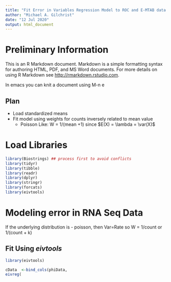 ```yaml
---
title: "Fit Error in Variables Regression Model to ROC and E-MTAB data for C.elegans."
author: "Michael A. Gilchrist"
date: "12 Jul 2020"
output: html_document
---
```


# Preliminary Information
This is an R Markdown document. Markdown is a simple formatting syntax for authoring HTML, PDF, and MS Word documents. For more details on using R Markdown see <http://rmarkdown.rstudio.com>.

In emacs you can knit a document using M-n e

## Plan
- Load standardized means
- Fit model using weights for counts inversely related to mean value 
	- Poisson Like: W = 1/(mean +1) since $E(X) = \lambda = \var(X)$


# Load Libraries
```r
library(Biostrings) ## process first to avoid conflicts
library(tidyr)
library(tibble)
library(readr)
library(dplyr)
library(stringr)
library(forcats)
library(eivtools)
```




# Modeling error in RNA Seq Data
If the underlying distribution is 
	- poisson, then Var=Rate so W = 1/count or 1/(count + k)


## Fit Using *eivtools* 
```r
library(eivtools)

cData  <-bind_cols(phiData, 
eivreg(

```

